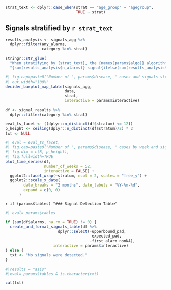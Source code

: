 
```r
strat_text <- dplyr::case_when(strat == "age_group" ~ "agegroup",
                               TRUE ~ strat)

```


## Signals stratified by `r strat_text`

```r
results_analysis <- signals_agg %>% 
  dplyr::filter(any_alarms, 
                category %in% strat)

stringr::str_glue(
  "When stratifying by {strat_text}, the {names(params$algo)} algorithm detects ", 
  "{sum(results_analysis$n_alarms)} signal{ifelse(sum(results_analysis$n_alarms) == 1, '', 's')} in the signal detection period.")
```

```r
#| fig.cap=paste0("Number of ", params$disease, " cases and signals stratified by ", strat_text, ", ", params$country),
#| out.width="100%"
decider_barplot_map_table(signals_agg, 
                          data, 
                          strat,
                          interactive = params$interactive)
```

```r
df <- signal_results %>% 
  dplyr::filter(category %in% strat)

eval_ts_facet <- ((dplyr::n_distinct(df$stratum) <= 12))
p_height <- ceiling(dplyr::n_distinct(df$stratum)/2) * 2
txt <- NULL
```


```r
#| eval = eval_ts_facet,
#| fig.cap=paste0("Number of ", params$disease, " cases by week and signals stratified by ", strat_text, ", ", params$country),
#| fig.dim = c(8, p_height),
#| fig.fullwidth=TRUE
plot_time_series(df,
                 number_of_weeks = 52,
                 interactive = FALSE) + 
  ggplot2::facet_wrap(~stratum, ncol = 2, scales = "free_y") +
  ggplot2::scale_x_date(
        date_breaks = "2 months", date_labels = "%Y-%m-%d",
        expand = c(0, 0)
      )

```



`r if (params$tables) "### Signal Detection Table"`

```r
#| eval= params$tables

if (sum(df$alarms, na.rm = TRUE) != 0) {
  create_and_format_signals_table(df %>% 
                       dplyr::select(-upperbound_pad, 
                                     -expected_pad, 
                                     -first_alarm_nonNA), 
                     interactive = params$interactive)
} else {
  txt <- "No signals were detected."
}


```

```r
#|results = "asis"
#|eval= params$tables & is.character(txt)

cat(txt)

```


